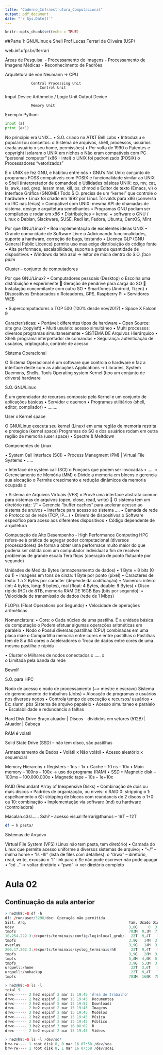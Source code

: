 ```yaml
---
title: "Caderno_Infraestrutura_Computacional"
output: pdf_document
date: "`r Sys.Date()`"
---
```


```r
knitr::opts_chunk$set(echo = TRUE)
```


##Parte 1: GNU/Linux e Shell
Prof Lucas Ferrari de Oliveira (USP)

web.inf.ufpr.br/lferrari 

Áreas de Pesquisa:
- Processamento de Imagens
- Processamento de Imagens Médicas
- Reconhecimento de Padrões

Arquitetura de von Neumann -> CPU 


				Central Processing Unit
					Control Unit
Imput Device			Arithmetic / Logic Unit			Output Device	



				Memory Unit

Exemplo Python:
```python
input (a)
print (a+1)
```
 

No principio era UNIX…
•	S.O. criado no AT&T Bell Labs
•	Introduziu e popularizou conceitos:
o	Sistema de arquivos, shell, processos, usuários (cada usuário o seu home, permissões)
•	Por volta de 1990
o	Patentes e copyright isolaram o UNIX em nichos
o	Não eram compatíveis com PC “personal computer” (x86 - Intel)
o	UNIX foi padronizado (POSIX)
o	Processadores “vetorizados”

E o UNIX se fez GNU, e habitou entre nós
•	GNU’s Not Unix: conjunto de programas FOSS compatíveis com POSIX e funcionalidade similar ao UNIX
o	Shell (interpretador de comandos)
o	Utilidades básicas UNIX: cp, mv, cat, ls, awk, sed, grep, lessm man, kill, ps, chmod
o	Editor de texto (Emacs, vi)
o	Interface Gráfica (GNOME)
Todo S.O. precisa de um “kernel” que controle o hardware
•	Linux foi criado em 1992 por Linus Torvalds para x86 (conversa no IRC nas férias)
•	Compatível com UNIX: mesma API de chamadas de sistema, design e arquitetura semelhantes
•	Programas GNU podiam ser compilados e rodar em x86
•	Distribuições = kernel + software
o	GNU / Linux
o	Debian, Slackware, SUSE, RedHat, Fedora, Ubuntu, CentOS, Mint

Por que GNU/Linux?
•	Boa implementação de excelentes ideias UNIX
•	Grande comunidade de Software Livre
o	Adicionando funcionalidades, suporte a hardware, correção de bugs, testando
•	Licença GLP (GNU General Public Licence) permite uso mas exige distribuição do código fonte
•	Alta performace, escalabilidade, suporte a grande quantidade de dispositivos 
•	Windows da tela azul -> leitor de mídia dentro do S.O. *face palm*

Cluster – conjunto de computadores

Por que GNU/Linux?
•	Computadores pessoais (Desktop)
o	Escolha uma distribuição e experimente
	Geração de pendrive para carga do SO
	Instalação concomitante com outro SO
•	Smartfones (Android, Tizen)
•	Dispositivos Embarcados
o	Roteadores, GPS, Raspberry Pi
•	Servidores WEB

•	Supercomputadores
o	TOP 500 (100% desde nov/2017)
•	Space X Falcon 9

Características:
•	Portável: diferentes tipos de hardware
•	Open Source: site gnu (copyleft)
•	Multi usuário: acesso simultâneo
•	Multi processos: diversos programas simultaneamente
•	SISTEMA DE Arquivos Hierárquico
•	Shell: programa interpretador de comandos
•	Segurança: autenticação de usuários, criptografia, controle de acesso

Sistema Operacional

O Sistema Operacional é um software que controla o hardware e faz a interface deste com as aplicações 
Applications -> Libraries, System Daemons, Shells, Tools
Operating system
Kernel (tipo um conjunto de drivers)
hardware

S.O. GNU/Linux

É um gerenciador de recursos composto pelo Kernel e um conjunto de aplicações básicas
•	Servidor e daemon
•	Programas utilitários (shell, editor, compilador)
•	........

User x Kernel space

O GNU/Linux executa seu kernel (Linux) em uma região de memoria restrita e protegida (kernel space)
Programas do SO e dos usuários rodam em outra região de memoria (user space)
•	Spectre & Meltdown

Componentes do Linux

•	System Call Interface (SCI)
•	Process Manegment (PM) | Virtual File Systems
•	…..

•	Interface de system call (SCI)
o	Funçoes que podem ser invocadas 
•	.....
•	Gerenciamento de Memória (MM)
o	Divide a memoria em blocos e gerencia sua alocação 
o	Permite crescimento e redução dinâmicos da memoria ocupada
o	

•	Sistema de Arquivos Virtuais (VFS)
o	Provê uma interface abstrata comum para sistemas de arquivos (open, close, read, write)
	O sistema tem um diretório raiz: “/”
•	Gerencia “buffer caches” para acelerar acesso ao sistema de aruivos 
•	Interface para acesso ao sistema ....
•	Camada de rede
o	Protocolos de rede (TCP, IP....)
•	Drivers de dispositivos 
o	Software específico para aceso aos diferentes dispositivos
•	Código dependente de arquitetura

Computação de Alto Desempenho - High Performance Computing
	HPC refere-se à prática de agregar poder computacional (diversos processadores) de forma a obter uma performace muito maior do que poderia ser obtida com um computador individual a fim de resolver problemas de grande escala
Tera flops (operação de ponto flutuante por segundo)

Unidades de Medida
Bytes (armazenamento de dados)
•	1 Byte = 8 bits (0 ou 1)
•	Imagens em tons de cinza: 1 Byte por ponto (pixel)
•	Caracteres de texto: 1 a 2 Bytes por caracter (depende da codificação)
•	Números: inteiro (int: 4 bytes, long: 8 bytes), real (float: 4 Bytes, double: 8 Bytes)
•	Disco rigido (HD) de 8TB, memoria RAM DE 16GB
Bps (bits por segundo):
•	Velocidade de transmissão de dados (rede de 1 Mbps)

FLOP/s (Float Operations por Segundo)
•	Velocidade de operações aritméticas

Nomenclatura:
•	Core:
o	Cada núcleo de uma pastilha. É a unidade básica de computação
o	Podem efetuar algumas operações aritméticas em paralelo
•	Nodo
o	Possui diversas pastilhas (CPU) combinadas em uma placa mãe
o	Compartilha memoria entre cores e entre pastilhas
o	Pastilhas tem de 8 a 64 cores
o	Aceleradores 
o	Troca de dados entre cores de uma mesma pastilha é rápida

•	Cluster
o	Milhares de nodos conectados 
o	.....
o	
o	Limitada pela banda da rede

Bewolf

S.O. para HPC

Nodo de acesso e nodo de processamento (~= mestre e escravo)
Sistema de gerenciamento de trabalhos (Jobs)
•	Alocação de programas e usuários nos diversos nodos
•	Controla tempo de execução e recursos/ usuários
•	Ex: slurm, pbs
Sistema de arquivo papalelo
•	Acesso simultaneo e paralelo
•	Escalabilidade e redundancis a falhas

Hard Disk Drive
Braço atuador | Discos - divididos em setores (512B) | Atuador | Cabeça

RAM é volatil

Solid State Drive (SSD) – não tem disco, são pastilhas


Armazenamento de Dados
•	Volátil x Não volátil
•	Acesso aleatório x sequencial


Memory Hierarchy
•	Registers – 1ns – 1x
•	Cache – 10 ns – 10x
•	Main memory – 100ns – 100x -> uso do programa (RAM)
•	SSD
•	Magnetic disk – 100ms – 100.000.000x
•	Magnetic tape – 10s – 1e+10x

RAID (Redundant Array of Inexpensive Disks)
•	Combinação de dois ou mais discos
•	Padrões de organização, ou níveis:
o	RAID 0: stripping
o	1: espelhamento
o	6}: stripping de blocos com reundancis de 2 discos
o	1+0 ou 10: combinação
•	Implementação via software (md) ou hardware (controladora)

Macalan.c3sl......
Ssh? – acesso visual
lferrari@thanos – 19T – 12T

```bash
df – h pasta/
```


Sistemas de Arquivo

Virtual File System (VFS)
(Linux não tem pasta, tem diretório)
•	Camada do Linux que permite acesso uniforme a diversos sistemas de arquivo;
•	“~/” – minha home
•	“ls -lh” (lista de files com detalhes):
o	“drwx” – diretório, read, write, excusão
o	“l” link para
o	Se não pode escrever não pode apagar
•	“cd ..” -> voltar diretório
•	“pwd” -> ver diretório completo


# Aula 02

## Continuação da aula anterior


```r
> he2@h8:~$ df -h
df: /run/user/5298/doc: Operação não permitida
Sist. Arq.                                               Tam. Usado Disp. Uso% Montado em
udev                                                     3,8G     0  3,8G   0% /dev
tmpfs                                                    783M  9,1M  774M   2% /run
10.254.222.3:/exports/terminais/config/loginlocal_grub/   22T  9,4T   13T  43% /.overlay/ro
tmpfs                                                    3,9G   14M  3,9G   1% /.overlay/rw
overlay                                                  3,9G   14M  3,9G   1% /
200.17.202.3:/exports/terminais/syslog_terminais/h8       22T  9,4T   13T  43% /var/log
tmpfs                                                    3,9G   26M  3,8G   1% /dev/shm
tmpfs                                                    5,0M  4,0K  5,0M   1% /run/lock
tmpfs                                                    3,9G  5,6M  3,9G   1% /tmp
urquell:/home                                             22T  3,6T   19T  17% /home
urquell:/nobackup                                         22T  9,4T   13T  43% /nobackup
tmpfs                                                    783M  160K  783M   1% /run/user/5298

> he2@h8:~$ ls -l
total 5
drwx------ 2 he2 espinf 2 mar 15 19:45 'Área de trabalho'
drwx------ 2 he2 espinf 2 mar 15 19:45  Documentos
drwx------ 2 he2 espinf 5 mar 15 19:52  Downloads
drwx------ 2 he2 espinf 2 mar 15 19:45  Imagens
drwx------ 2 he2 espinf 2 mar 15 19:45  Modelos
drwx------ 2 he2 espinf 2 mar 15 19:45  Música
drwx------ 2 he2 espinf 2 mar 15 19:45  Público
drwx------ 3 he2 espinf 3 mar 16 08:02  R
drwx------ 2 he2 espinf 2 mar 15 19:45  Vídeos

> he2@h8:~$ ls -l /dev/sd*
brw-rw---- 1 root disk 8, 0 mar 16 07:58 /dev/sda
brw-rw---- 1 root disk 8, 1 mar 16 07:58 /dev/sda1




```





